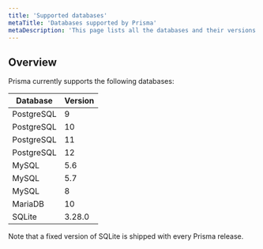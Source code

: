```yaml
---
title: 'Supported databases'
metaTitle: 'Databases supported by Prisma'
metaDescription: 'This page lists all the databases and their versions that are supported by Prisma.'
---
```


## Overview

Prisma currently supports the following databases:

| Database   | Version |
| ---------- | ------- |
| PostgreSQL | 9       |
| PostgreSQL | 10      |
| PostgreSQL | 11      |
| PostgreSQL | 12      |
| MySQL      | 5.6     |
| MySQL      | 5.7     |
| MySQL      | 8       |
| MariaDB    | 10      |
| SQLite     | 3.28.0  |

Note that a fixed version of SQLite is shipped with every Prisma release.
